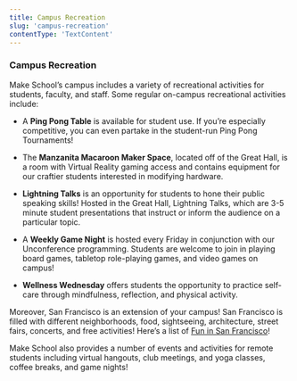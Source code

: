 ```yaml
---
title: Campus Recreation
slug: 'campus-recreation'
contentType: 'TextContent'
---
```


### Campus Recreation

Make School’s campus includes a variety of recreational activities for students, faculty, and staff.
Some regular on-campus recreational activities include:

- A **Ping Pong Table** is available for student use. If you’re especially competitive, you can even
  partake in the student-run Ping Pong Tournaments!

- The **Manzanita Macaroon Maker Space**, located off of the Great Hall, is a room with Virtual
  Reality gaming access and contains equipment for our craftier students interested in modifying
  hardware.

- **Lightning Talks** is an opportunity for students to hone their public speaking skills! Hosted in
  the Great Hall, Lightning Talks, which are 3-5 minute student presentations that instruct or
  inform the audience on a particular topic.

- A **Weekly Game Night** is hosted every Friday in conjunction with our Unconference programming.
  Students are welcome to join in playing board games, tabletop role-playing games, and video games
  on campus!

- **Wellness Wednesday** offers students the opportunity to practice self-care through mindfulness,
  reflection, and physical activity.

Moreover, San Francisco is an extension of your campus! San Francisco is filled with different
neighborhoods, food, sightseeing, architecture, street fairs, concerts, and free activities! Here’s
a list of
[Fun in San Francisco](https://docs.google.com/document/d/1q3j9ChRX7JUbRMXkycC-rhboHs1rEdvowSGu4CR3on4/preview)!

Make School also provides a number of events and activities for remote students including virtual
hangouts, club meetings, and yoga classes, coffee breaks, and game nights!
